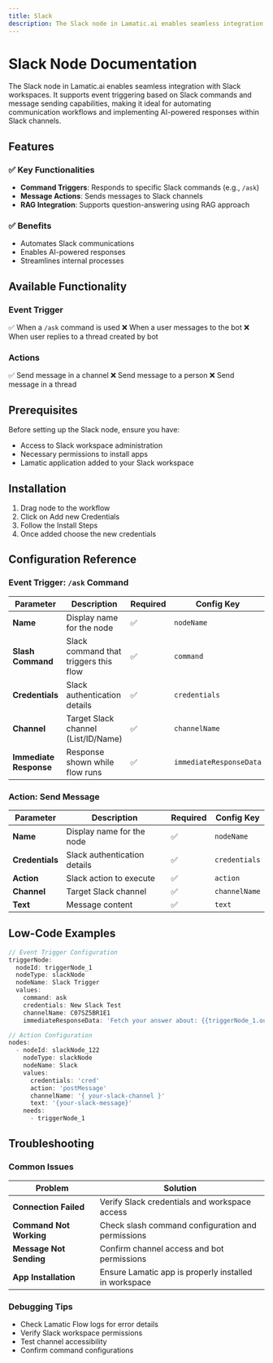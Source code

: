 ```yaml
---
title: Slack
description: The Slack node in Lamatic.ai enables seamless integration with Slack workspaces. It supports event triggering based on Slack commands and message sending capabilities, making it ideal for automating communication workflows and implementing AI-powered responses within Slack channels.
---
```

# Slack Node Documentation

The Slack node in Lamatic.ai enables seamless integration with Slack workspaces. It supports event triggering based on Slack commands and message sending capabilities, making it ideal for automating communication workflows and implementing AI-powered responses within Slack channels.


## Features

### ✅ Key Functionalities
- **Command Triggers**: Responds to specific Slack commands (e.g., `/ask`)
- **Message Actions**: Sends messages to Slack channels
- **RAG Integration**: Supports question-answering using RAG approach

### ✅ Benefits
- Automates Slack communications
- Enables AI-powered responses
- Streamlines internal processes


## Available Functionality

### Event Trigger
✅ When a `/ask` command is used
❌ When a user messages to the bot
❌ When user replies to a thread created by bot

### Actions
✅ Send message in a channel
❌ Send message to a person
❌ Send message in a thread


## Prerequisites

Before setting up the Slack node, ensure you have:
- Access to Slack workspace administration
- Necessary permissions to install apps
- Lamatic application added to your Slack workspace



## Installation

1. Drag node to the workflow
2. Click on Add new Credentials
3. Follow the Install Steps
4. Once added choose the new credentials



## Configuration Reference

### Event Trigger: `/ask` Command

| **Parameter**             | **Description**                                                         | **Required** | **Config Key**            |
|--------------------------|------------------------------------------------------------------------|--------------|--------------------------|
| **Name**                 | Display name for the node                                              | ✅           | `nodeName`               |
| **Slash Command**        | Slack command that triggers this flow                                 | ✅           | `command`                |
| **Credentials**          | Slack authentication details                                           | ✅           | `credentials`            |
| **Channel**              | Target Slack channel (List/ID/Name)                                   | ✅           | `channelName`            |
| **Immediate Response**   | Response shown while flow runs                                        | ✅           | `immediateResponseData`  |

### Action: Send Message

| **Parameter**      | **Description**                                                         | **Required** | **Config Key**            |
|-------------------|------------------------------------------------------------------------|--------------|--------------------------|
| **Name**          | Display name for the node                                              | ✅           | `nodeName`               |
| **Credentials**   | Slack authentication details                                           | ✅           | `credentials`            |
| **Action**        | Slack action to execute                                               | ✅           | `action`                 |
| **Channel**       | Target Slack channel                                                  | ✅           | `channelName`            |
| **Text**          | Message content                                                       | ✅           | `text`                   |



## Low-Code Examples

```js
// Event Trigger Configuration
triggerNode:
  nodeId: triggerNode_1
  nodeType: slackNode
  nodeName: Slack Trigger
  values:
    command: ask
    credentials: New Slack Test
    channelName: C07SZ5BR1E1
    immediateResponseData: 'Fetch your answer about: {{triggerNode_1.output.user_name}}'

// Action Configuration
nodes:
  - nodeId: slackNode_122
    nodeType: slackNode
    nodeName: Slack
    values:
      credentials: 'cred'
      action: 'postMessage'
      channelName: '{ your-slack-channel }'
      text: '{your-slack-message}'
    needs:
      - triggerNode_1
```

## Troubleshooting

### Common Issues

| **Problem**                | **Solution**                                                                                  |
|---------------------------|----------------------------------------------------------------------------------------------|
| **Connection Failed**      | Verify Slack credentials and workspace access                                                |
| **Command Not Working**    | Check slash command configuration and permissions                                            |
| **Message Not Sending**    | Confirm channel access and bot permissions                                                   |
| **App Installation**       | Ensure Lamatic app is properly installed in workspace                                        |

### Debugging Tips

- Check Lamatic Flow logs for error details
- Verify Slack workspace permissions
- Test channel accessibility
- Confirm command configurations